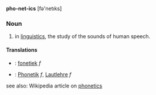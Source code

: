 '''pho-net-ics''' [fə'netıks]

===Noun===
#in [[linguistics]], the study of the sounds of human speech.

==== Translations ====
*{{msg:nl}}: [[fonetiek]] ''f''
*{{msg:de}}: [[Phonetik]] ''f'', [[Lautlehre]] ''f''

see also: Wikipedia article on [[w:en:phonetics|phonetics]]